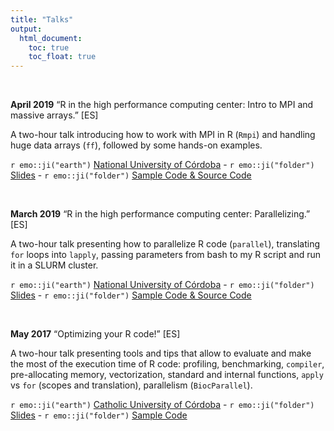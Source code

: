 ```yaml
---
title: "Talks"
output:
  html_document: 
    toc: true
    toc_float: true
---
```


&nbsp;&nbsp;&nbsp;&nbsp;&nbsp;&nbsp;&nbsp;

**April 2019** "R in the high performance computing center: Intro to MPI and massive arrays." [ES]

A two-hour talk introducing how to work with MPI in R (`Rmpi`) and handling huge data arrays (`ff`), followed by some hands-on examples.

`r emo::ji("earth")` [National University of Córdoba](https://www.unc.edu.ar/english/) - `r emo::ji("folder")` [Slides](https://www.dropbox.com/s/eo94ooukb63hhyg/02_CAD_en_R.html?dl=1) - `r emo::ji("folder")` [Sample Code & Source Code](https://www.dropbox.com/sh/jkrlarrxkx84wu2/AAA5OQT8v8PGcuv0N42xEXgka?dl=1)

&nbsp;&nbsp;&nbsp;&nbsp;&nbsp;&nbsp;&nbsp;

**March 2019** "R in the high performance computing center: Parallelizing." [ES]

A two-hour talk presenting how to parallelize R code (`parallel`), translating `for` loops into `lapply`, passing parameters from bash to my R script and run it in a SLURM cluster.

`r emo::ji("earth")` [National University of Córdoba](https://www.unc.edu.ar/english/) - `r emo::ji("folder")` [Slides](https://www.dropbox.com/s/hr03b5v74xi2f3v/01_paralelizando.html?dl=1) - `r emo::ji("folder")` [Sample Code & Source Code](https://www.dropbox.com/sh/nvp8bd6qz6057n6/AAAFh0u5XxULCYzZW4XQYVbGa?dl=1)

&nbsp;&nbsp;&nbsp;&nbsp;&nbsp;&nbsp;&nbsp;

**May 2017** "Optimizing your R code!" [ES]

A two-hour talk presenting tools and tips that allow to evaluate and make the most of the execution time of R code:
profiling, benchmarking, `compiler`, pre-allocating memory, vectorization, standard and internal functions, `apply` vs `for` (scopes and translation), parallelism (`BiocParallel`).

`r emo::ji("earth")` [Catholic University of Córdoba](https://ucc.edu.ar/) - `r emo::ji("folder")` [Slides](https://www.dropbox.com/s/umgh1bmgbk2q87s/Seminario_speedup_R.pdf?dl=1) - `r emo::ji("folder")` [Sample Code](https://www.dropbox.com/sh/3lt5o3hi45uevhv/AADYWIC6oUgbY2EQAjPNBulZa?dl=1)
